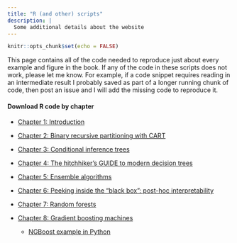 ```yaml
---
title: "R (and other) scripts"
description: |
  Some additional details about the website
---
```


```r
knitr::opts_chunk$set(echo = FALSE)
```

This page contains all of the code needed to reproduce just about every example and figure in the book. If any of the code in these scripts does not work, please let me know. For example, if a code snippet requires reading in an intermediate result I probably saved as part of a longer running chunk of code, then post an issue and I will add the missing code to reproduce it.

#### Download R code by chapter

-   [Chapter 1: Introduction](scripts/chap-intro.R)

-   [Chapter 2: Binary recursive partitioning with CART](scripts/chap-intro.R)

-   [Chapter 3: Conditional inference trees](scripts/chap-urpart.R)

-   [Chapter 4: The hitchhiker's GUIDE to modern decision trees](scripts/chap-guide.R)

-   [Chapter 5: Ensemble algorithms](scripts/chap-ensembles.R)

-   [Chapter 6: Peeking inside the "black box": post-hoc interpretability](scripts/chap-interpret.R)

-   [Chapter 7: Random forests](scripts/chap-rf.R)

-   [Chapter 8: Gradient boosting machines](scripts/chap-gbm.R)

    -   [NGBoost example in Python](scripts/chap-gbm-ngboost.py)
